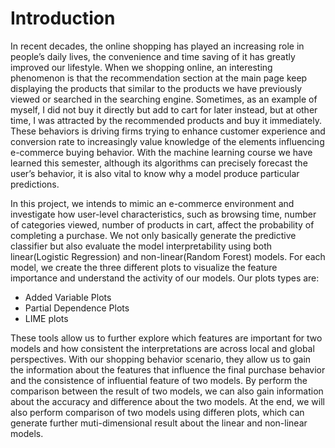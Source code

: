 # Introduction

In recent decades, the online shopping has played an increasing role in people's daily lives, the convenience and time saving of it has greatly improved our lifestyle. When we shopping online, an interesting phenomenon is that the recommendation section at the main page keep displaying the products that similar to the products we have previously viewed or searched in the searching engine. Sometimes, as an example of myself, I did not buy it directly but add to cart for later instead, but at other time, I was attracted by the recommended products and buy it immediately. These behaviors is driving firms trying to enhance customer experience and conversion rate to increasingly value knowledge of the elements influencing e-commerce buying behavior. With the machine learning course we have learned this semester, although its algorithms can precisely forecast the user's behavior, it is also vital to know why a model produce particular predictions.


In this project, we intends to mimic an e-commerce environment and investigate how user-level characteristics, such as browsing time, number of categories viewed, number of products in cart, affect the probability of completing a purchase. We not only basically generate the predictive classifier but also evaluate the model interpretability using both linear(Logistic Regression) and non-linear(Random Forest) models. For each model, we create the three different plots to visualize the feature importance and understand the activity of our models. Our plots types are:

  - Added Variable Plots
  - Partial Dependence Plots
  - LIME plots
  
These tools allow us to further explore which features are important for two models and how consistent the interpretations are across local and global perspectives. With our shopping behavior scenario, they allow us to gain the information about the features that influence the final purchase behavior and the consistence of influential feature of two models. By perform the comparison between the result of two models, we can also gain information about the accuracy and difference about the two models. At the end, we will also perform comparison of two models using differen plots, which can generate further muti-dimensional result about the linear and non-linear models.


